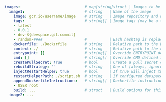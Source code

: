 ```yaml
images:                             # map[string]struct | Images to be built and pushed
  image1:                           # string   | Name of the image
    image: gcr.io/username/image    # string   | Image repository and name 
    tags:                           # string[] | Image tags (may be a tagging schema with variables)
    - latest
    - 0.0.1
    - dev-${devspace.git.commit}
    - random-####                   #          | Each hashtag is replaced with a random character during building
    dockerfile: ./Dockerfile        # string   | Relative path to the Dockerfile used for building (Default: ./Dockerfile)
    context: ./                     # string   | Relative path to the context used for building (Default: ./)
    entrypoint: []                  # string[] | Override ENTRYPOINT defined in Dockerfile
    cmd: []                         # string[] | Override CMD defined in Dockerfile
    createPullSecret: true          # bool     | Create a pull secret containing your Docker credentials (Default: false)
    rebuildStrategy: ''             # string   | One of [always, ignoreContextChanges] which determines when DevSpace rebuilds the image
    injectRestartHelper: true       # bool     | If true will inject the restart helper into the container to restart the container automatically
    restartHelperPath: ./script.sh  # string   | If configured devspace will inject this script into the container and wrap the ENTRYPOINT around this 
    appendDockerfileInstructions:   # string[] | Dockerfile instructions that should be appended for the current build
    - USER root                    
    build: ...                      # struct   | Build options for this image
  image2: ...
```
